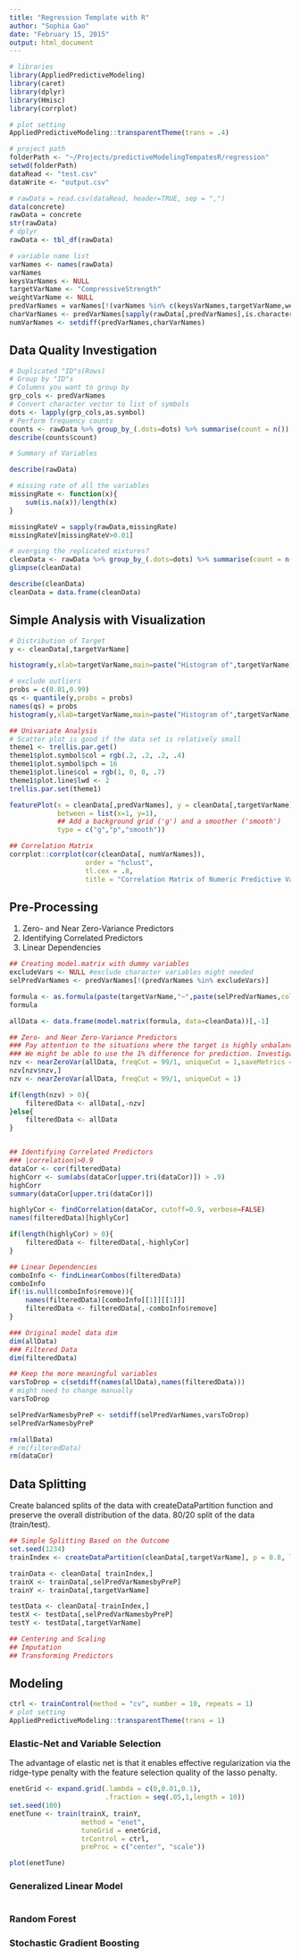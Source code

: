```yaml
---
title: "Regression Template with R"
author: "Sophia Gao"
date: "February 15, 2015"
output: html_document
---
```


```r
# libraries
library(AppliedPredictiveModeling)
library(caret)
library(dplyr)
library(Hmisc)
library(corrplot)

# plot setting
AppliedPredictiveModeling::transparentTheme(trans = .4) 

# project path
folderPath <- "~/Projects/predictiveModelingTempatesR/regression"
setwd(folderPath)
dataRead <- "test.csv"
dataWrite <- "output.csv"
```


```r
# rawData = read.csv(dataRead, header=TRUE, sep = ",")
data(concrete)
rawData = concrete
str(rawData)
# dplyr
rawData <- tbl_df(rawData)

# variable name list
varNames <- names(rawData)
varNames
keysVarNames <- NULL
targetVarName <- "CompressiveStrength"
weightVarName <- NULL
predVarNames = varNames[!(varNames %in% c(keysVarNames,targetVarName,weightVarName))]
charVarNames <- predVarNames[sapply(rawData[,predVarNames],is.character)]
numVarNames <- setdiff(predVarNames,charVarNames)
```

## Data Quality Investigation
```r
# Duplicated "ID"s(Rows)
# Group by "ID"s
# Columns you want to group by
grp_cols <- predVarNames
# Convert character vector to list of symbols
dots <- lapply(grp_cols,as.symbol)
# Perform frequency counts
counts <- rawData %>% group_by_(.dots=dots) %>% summarise(count = n())
describe(counts$count)

# Summary of Variables

describe(rawData)

# missing rate of all the variables
missingRate <- function(x){
    sum(is.na(x))/length(x)
}

missingRateV = sapply(rawData,missingRate)
missingRateV[missingRateV>0.01]
```

```r

# averging the replicated mixtures?
cleanData <- rawData %>% group_by_(.dots=dots) %>% summarise(count = n(),CompressiveStrength = mean(CompressiveStrength,na.rm=TRUE))
glimpse(cleanData)  

describe(cleanData)
cleanData = data.frame(cleanData)
```

## Simple Analysis with Visualization
```r

# Distribution of Target
y <- cleanData[,targetVarName]

histogram(y,xlab=targetVarName,main=paste("Histogram of",targetVarName),breaks=50)

# exclude outliers 
probs = c(0.01,0.99)
qs <- quantile(y,probs = probs)
names(qs) = probs
histogram(y,xlab=targetVarName,main=paste("Histogram of",targetVarName),breaks=50,subset=(y>qs[1] & y<qs[2]))

## Univariate Analysis
# Scatter plot is good if the data set is relatively small
theme1 <- trellis.par.get()
theme1$plot.symbol$col = rgb(.2, .2, .2, .4)
theme1$plot.symbol$pch = 16
theme1$plot.line$col = rgb(1, 0, 0, .7)
theme1$plot.line$lwd <- 2
trellis.par.set(theme1)

featurePlot(x = cleanData[,predVarNames], y = cleanData[,targetVarName],
            between = list(x=1, y=1),
            ## Add a background grid ('g') and a smoother ('smooth')
            type = c("g","p","smooth"))

## Correlation Matrix
corrplot::corrplot(cor(cleanData[, numVarNames]), 
                   order = "hclust", 
                   tl.cex = .8,
                   title = "Correlation Matrix of Numeric Predictive Variables")

```

## Pre-Processing
1. Zero- and Near Zero-Variance Predictors
2. Identifying Correlated Predictors 
3. Linear Dependencies
```r
## Creating model.matrix with dummy variables
excludeVars <- NULL #exclude character variables might needed
selPredVarNames <- predVarNames[!(predVarNames %in% excludeVars)]

formula <- as.formula(paste(targetVarName,"~",paste(selPredVarNames,collapse='+')))
formula

allData <- data.frame(model.matrix(formula, data=cleanData))[,-1]

## Zero- and Near Zero-Variance Predictors
### Pay attention to the situations where the target is highly unbalanced.
### We might be able to use the 1% difference for prediction. Investigate later
nzv <- nearZeroVar(allData, freqCut = 99/1, uniqueCut = 1,saveMetrics = TRUE)
nzv[nzv$nzv,]
nzv <- nearZeroVar(allData, freqCut = 99/1, uniqueCut = 1)

if(length(nzv) > 0){
    filteredData <- allData[,-nzv]
}else{
    filteredData <- allData
}


## Identifying Correlated Predictors
### |correlation|>0.9
dataCor <- cor(filteredData)
highCorr <- sum(abs(dataCor[upper.tri(dataCor)]) > .9)
highCorr
summary(dataCor[upper.tri(dataCor)])

highlyCor <- findCorrelation(dataCor, cutoff=0.9, verbose=FALSE)
names(filteredData)[highlyCor]

if(length(highlyCor) > 0){
    filteredData <- filteredData[,-highlyCor]
}

## Linear Dependencies
comboInfo <- findLinearCombos(filteredData)
comboInfo
if(!is.null(comboInfo$remove)){
    names(filteredData)[comboInfo[[1]][[1]]]
    filteredData <- filteredData[,-comboInfo$remove]
}

### Original model data dim
dim(allData)
### Filtered Data
dim(filteredData)

## Keep the more meaningful variables
varsToDrop = c(setdiff(names(allData),names(filteredData))) 
# might need to change manually
varsToDrop

selPredVarNamesbyPreP <- setdiff(selPredVarNames,varsToDrop)
selPredVarNamesbyPreP

rm(allData)
# rm(filteredData)
rm(dataCor)
```

## Data Splitting
Create balanced splits of the data with createDataPartition function and preserve the overall distribution of the data. 80/20 split of the data (train/test).
```r
## Simple Splitting Based on the Outcome
set.seed(1234)
trainIndex <- createDataPartition(cleanData[,targetVarName], p = 0.8, list = FALSE, times = 1)

trainData <- cleanData[ trainIndex,]
trainX <- trainData[,selPredVarNamesbyPreP]
trainY <- trainData[,targetVarName]

testData <- cleanData[-trainIndex,]
testX <- testData[,selPredVarNamesbyPreP]
testY <- testData[,targetVarName]
```

```r
## Centering and Scaling
## Imputation
## Transforming Predictors

```

## Modeling
```r
ctrl <- trainControl(method = "cv", number = 10, repeats = 1)
# plot setting
AppliedPredictiveModeling::transparentTheme(trans = 1) 
```

### Elastic-Net and Variable Selection
The advantage of elastic net is that it enables effective regularization via the ridge-type penalty with the feature selection quality of the lasso penalty.

```r
enetGrid <- expand.grid(.lambda = c(0,0.01,0.1),
                        .fraction = seq(.05,1,length = 10))
set.seed(100)
enetTune <- train(trainX, trainY,
                  method = "enet",
                  tuneGrid = enetGrid,
                  trControl = ctrl,
                  preProc = c("center", "scale"))

plot(enetTune)
```

### Generalized Linear Model
```r

```

### Random Forest

### Stochastic Gradient Boosting 

